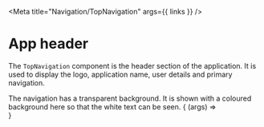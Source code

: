 


<Meta
  title="Navigation/TopNavigation"
  args={{
    links
  }}
/>

# App header

The `TopNavigation` component is the header section of the application. It is used to display the logo, application name, user details and primary navigation.

<Tip type="note">
  The navigation has a transparent background. It is shown with a coloured background here so that the white text can be seen.
</Tip>

<Canvas withSource="open">
  <Story name="default">
    {
      (args) => <div style={{ padding: '20px', backgroundColor: 'rebeccapurple' }}>
        <TopNavigation {...args} />
      </div>
    }
  </Story>
</Canvas>
